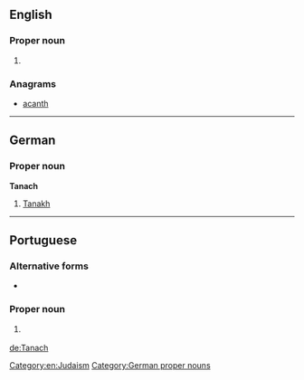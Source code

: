 ==English==

===Proper noun===
{{en-proper noun}}

# {{alternative form of|Tanakh|lang=en}}

===Anagrams===
* [[acanth#English|acanth]]

[[Category:en:Judaism]]

----

==German==

===Proper noun===
'''Tanach'''

# [[Tanakh]]

[[Category:German proper nouns]]

----

==Portuguese==

===Alternative forms===
* {{l/pt|Tanakh}}

===Proper noun===
{{pt-proper noun|m-f}}

# {{l/en|Tanakh}} {{gloss|body of Jewish scripture}}

[[de:Tanach]]